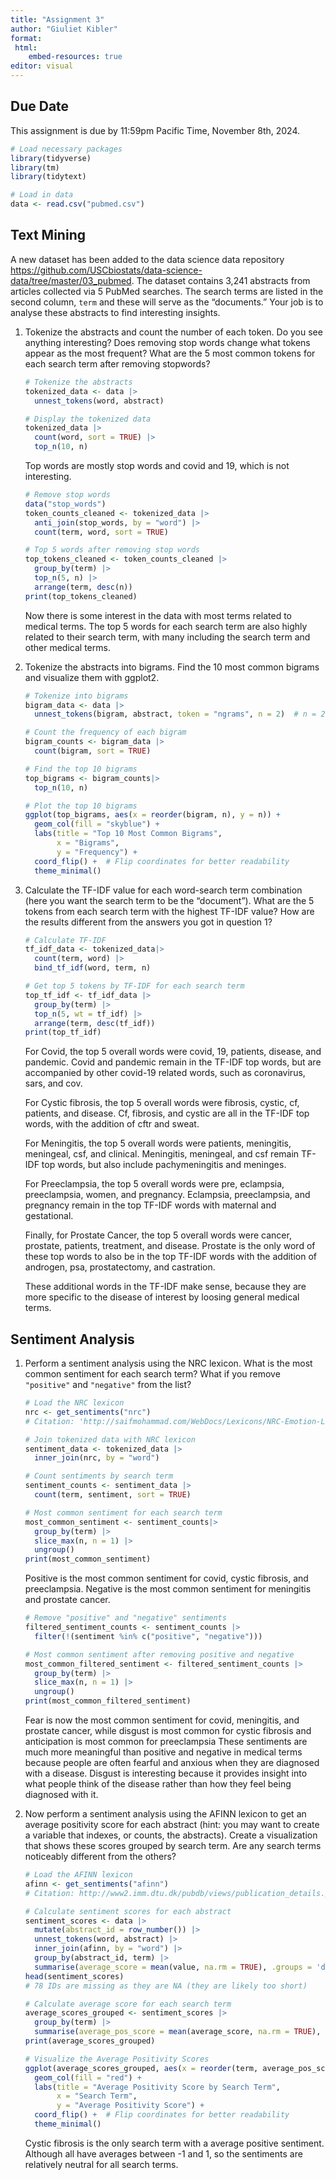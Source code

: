 ```yaml
---
title: "Assignment 3"
author: "Giuliet Kibler"
format: 
 html: 
    embed-resources: true
editor: visual
---
```


## Due Date

This assignment is due by 11:59pm Pacific Time, November 8th, 2024.

```r
# Load necessary packages
library(tidyverse)
library(tm)
library(tidytext)
```

```r
# Load in data
data <- read.csv("pubmed.csv")
```

## Text Mining

A new dataset has been added to the data science data repository <https://github.com/USCbiostats/data-science-data/tree/master/03_pubmed>. The dataset contains 3,241 abstracts from articles collected via 5 PubMed searches. The search terms are listed in the second column, `term` and these will serve as the "documents." Your job is to analyse these abstracts to find interesting insights.

1.  Tokenize the abstracts and count the number of each token. Do you see anything interesting? Does removing stop words change what tokens appear as the most frequent? What are the 5 most common tokens for each search term after removing stopwords?

    ```r
    # Tokenize the abstracts
    tokenized_data <- data |>
      unnest_tokens(word, abstract)

    # Display the tokenized data
    tokenized_data |>
      count(word, sort = TRUE) |>
      top_n(10, n)
    ```

    Top words are mostly stop words and covid and 19, which is not interesting.

    ```r
    # Remove stop words
    data("stop_words")
    token_counts_cleaned <- tokenized_data |>
      anti_join(stop_words, by = "word") |>
      count(term, word, sort = TRUE)

    # Top 5 words after removing stop words
    top_tokens_cleaned <- token_counts_cleaned |>
      group_by(term) |>
      top_n(5, n) |>
      arrange(term, desc(n))
    print(top_tokens_cleaned)
    ```

    Now there is some interest in the data with most terms related to medical terms. The top 5 words for each search term are also highly related to their search term, with many including the search term and other medical terms.

2.  Tokenize the abstracts into bigrams. Find the 10 most common bigrams and visualize them with ggplot2.

    ```r
    # Tokenize into bigrams
    bigram_data <- data |>
      unnest_tokens(bigram, abstract, token = "ngrams", n = 2)  # n = 2 for bigrams

    # Count the frequency of each bigram
    bigram_counts <- bigram_data |>
      count(bigram, sort = TRUE)

    # Find the top 10 bigrams
    top_bigrams <- bigram_counts|>
      top_n(10, n)

    # Plot the top 10 bigrams
    ggplot(top_bigrams, aes(x = reorder(bigram, n), y = n)) +
      geom_col(fill = "skyblue") +
      labs(title = "Top 10 Most Common Bigrams",
           x = "Bigrams",
           y = "Frequency") +
      coord_flip() +  # Flip coordinates for better readability
      theme_minimal()
    ```

3.  Calculate the TF-IDF value for each word-search term combination (here you want the search term to be the "document"). What are the 5 tokens from each search term with the highest TF-IDF value? How are the results different from the answers you got in question 1?

    ```r
    # Calculate TF-IDF
    tf_idf_data <- tokenized_data|>
      count(term, word) |>
      bind_tf_idf(word, term, n)

    # Get top 5 tokens by TF-IDF for each search term
    top_tf_idf <- tf_idf_data |>
      group_by(term) |>
      top_n(5, wt = tf_idf) |>
      arrange(term, desc(tf_idf))
    print(top_tf_idf)
    ```

    For Covid, the top 5 overall words were covid, 19, patients, disease, and pandemic. Covid and pandemic remain in the TF-IDF top words, but are accompanied by other covid-19 related words, such as coronavirus, sars, and cov.

    For Cystic fibrosis, the top 5 overall words were fibrosis, cystic, cf, patients, and disease. Cf, fibrosis, and cystic are all in the TF-IDF top words, with the addition of cftr and sweat.

    For Meningitis, the top 5 overall words were patients, meningitis, meningeal, csf, and clinical. Meningitis, meningeal, and csf remain TF-IDF top words, but also include pachymeningitis and meninges.

    For Preeclampsia, the top 5 overall words were pre, eclampsia, preeclampsia, women, and pregnancy. Eclampsia, preeclampsia, and pregnancy remain in the top TF-IDF words with maternal and gestational.

    Finally, for Prostate Cancer, the top 5 overall words were cancer, prostate, patients, treatment, and disease. Prostate is the only word of these top words to also be in the top TF-IDF words with the addition of androgen, psa, prostatectomy, and castration.

    These additional words in the TF-IDF make sense, because they are more specific to the disease of interest by loosing general medical terms.

## Sentiment Analysis

1.  Perform a sentiment analysis using the NRC lexicon. What is the most common sentiment for each search term? What if you remove `"positive"` and `"negative"` from the list?

    ```r
    # Load the NRC lexicon
    nrc <- get_sentiments("nrc")
    # Citation: 'http://saifmohammad.com/WebDocs/Lexicons/NRC-Emotion-Lexicon.zip'

    # Join tokenized data with NRC lexicon
    sentiment_data <- tokenized_data |>
      inner_join(nrc, by = "word")

    # Count sentiments by search term
    sentiment_counts <- sentiment_data |>
      count(term, sentiment, sort = TRUE)

    # Most common sentiment for each search term
    most_common_sentiment <- sentiment_counts|>
      group_by(term) |>
      slice_max(n, n = 1) |>
      ungroup()
    print(most_common_sentiment)
    ```

    Positive is the most common sentiment for covid, cystic fibrosis, and preeclampsia. Negative is the most common sentiment for meningitis and prostate cancer.

    ```r
    # Remove "positive" and "negative" sentiments
    filtered_sentiment_counts <- sentiment_counts |>
      filter(!(sentiment %in% c("positive", "negative")))

    # Most common sentiment after removing positive and negative
    most_common_filtered_sentiment <- filtered_sentiment_counts |>
      group_by(term) |>
      slice_max(n, n = 1) |>
      ungroup()
    print(most_common_filtered_sentiment)
    ```

    Fear is now the most common sentiment for covid, meningitis, and prostate cancer, while disgust is most common for cystic fibrosis and anticipation is most common for preeclampsia These sentiments are much more meaningful than positive and negative in medical terms because people are often fearful and anxious when they are diagnosed with a disease. Disgust is interesting because it provides insight into what people think of the disease rather than how they feel being diagnosed with it.

2.  Now perform a sentiment analysis using the AFINN lexicon to get an average positivity score for each abstract (hint: you may want to create a variable that indexes, or counts, the abstracts). Create a visualization that shows these scores grouped by search term. Are any search terms noticeably different from the others?

    ```r
    # Load the AFINN lexicon
    afinn <- get_sentiments("afinn")
    # Citation: http://www2.imm.dtu.dk/pubdb/views/publication_details.php?id=6010 

    # Calculate sentiment scores for each abstract
    sentiment_scores <- data |>
      mutate(abstract_id = row_number()) |>
      unnest_tokens(word, abstract) |> 
      inner_join(afinn, by = "word") |> 
      group_by(abstract_id, term) |>
      summarise(average_score = mean(value, na.rm = TRUE), .groups = 'drop')
    head(sentiment_scores)
    # 78 IDs are missing as they are NA (they are likely too short)
    ```

    ```r
    # Calculate average score for each search term
    average_scores_grouped <- sentiment_scores |>
      group_by(term) |>
      summarise(average_pos_score = mean(average_score, na.rm = TRUE), .groups = 'drop')
    print(average_scores_grouped)

    # Visualize the Average Positivity Scores
    ggplot(average_scores_grouped, aes(x = reorder(term, average_pos_score), y = average_pos_score)) +
      geom_col(fill = "red") +
      labs(title = "Average Positivity Score by Search Term",
           x = "Search Term",
           y = "Average Positivity Score") +
      coord_flip() +  # Flip coordinates for better readability
      theme_minimal()
    ```

    Cystic fibrosis is the only search term with a average positive sentiment. Although all have averages between -1 and 1, so the sentiments are relatively neutral for all search terms.
